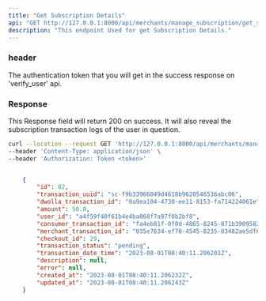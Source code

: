 ```yaml
---
title: "Get Subscription Details"
api: "GET http://127.0.0.1:8000/api/merchants/manage_subscription/get_subscription_details/"
description: "This endpoint Used for get Subscription Details."
---
```


### header
<ParamField header="Authorization" type="string">
  The authentication token that you will get in the success response on 'verify_user' api.
</ParamField>


### Response

<ResponseField name="success" type="number">
  This Response field will return 200 on success. It will also reveal the subscription transaction logs of the user in question.
</ResponseField>

<RequestExample>

```bash Example Request
curl --location --request GET 'http://127.0.0.1:8000/api/merchants/manage_subscription/get_subscription_details/' \
--header 'Content-Type: application/json' \
--header 'Authorization: Token <token>'
```

</RequestExample>

<ResponseExample>

```json Response

    {
        "id": 82,
        "transaction_uuid": "sc-f9b33966049d4618b9620546536abc06",
        "dwolla_transaction_id": "0a9ea104-4730-ee11-8153-fa714224061e",
        "amount": 50.0,
        "user_id": "a4f59f40f61b4e4ba068f7a97f0b2bf8",
        "consumer_transaction_id": "fa4eb81f-0f0d-4865-8245-871b3909582b",
        "merchant_transaction_id": "035e7634-ef70-4545-8235-03482ae5df67",
        "checkout_id": 29,
        "transaction_status": "pending",
        "transaction_date_time": "2023-08-01T08:40:11.206201Z",
        "description": null,
        "error": null,
        "created_at": "2023-08-01T08:40:11.206232Z",
        "updated_at": "2023-08-01T08:40:11.206243Z"
    }

```

</ResponseExample>
